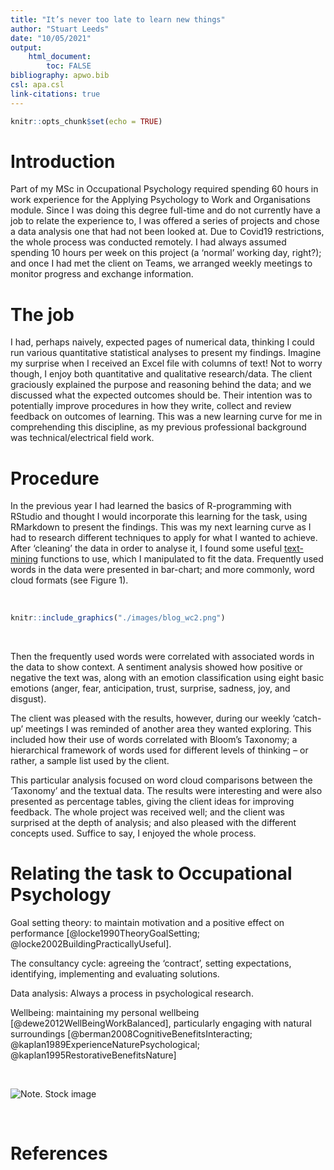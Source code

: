 ```yaml
---
title: "It’s never too late to learn new things"
author: "Stuart Leeds"
date: "10/05/2021"
output: 
    html_document:
        toc: FALSE
bibliography: apwo.bib
csl: apa.csl
link-citations: true
---
```


```r
knitr::opts_chunk$set(echo = TRUE)
```

# Introduction

Part of my MSc in Occupational Psychology required spending 60 hours in work
experience for the Applying Psychology to Work and Organisations module. Since I
was doing this degree full-time and do not currently have a job to relate the
experience to, I was offered a series of projects and chose a data analysis one
that had not been looked at. Due to Covid19 restrictions, the whole process was
conducted remotely. I had always assumed spending 10 hours per week on this
project (a ‘normal’ working day, right?); and once I had met the client on
Teams, we arranged weekly meetings to monitor progress and exchange information.

# The job

I had, perhaps naively, expected pages of numerical data, thinking I could run
various quantitative statistical analyses to present my findings. Imagine my
surprise when I received an Excel file with columns of text! Not to worry
though, I enjoy both quantitative and qualitative research/data. The client
graciously explained the purpose and reasoning behind the data; and we discussed
what the expected outcomes should be. Their intention was to potentially improve
procedures in how they write, collect and review feedback on outcomes of
learning. This was a new learning curve for me in comprehending this discipline,
as my previous professional background was technical/electrical field work.

# Procedure

In the previous year I had learned the basics of R-programming with RStudio and
thought I would incorporate this learning for the task, using RMarkdown to
present the findings. This was my next learning curve as I had to research
different techniques to apply for what I wanted to achieve. After ‘cleaning’ the
data in order to analyse it, I found some useful
[text-mining](https://www.red-gate.com/simple-talk/sql/bi/text-mining-and-sentiment-analysis-with-r/)
functions to use, which I manipulated to fit the data. Frequently used words in
the data were presented in bar-chart; and more commonly, word cloud formats (see Figure 1). 

<br>

```r
knitr::include_graphics("./images/blog_wc2.png")
```

<br>

Then the frequently used words were correlated with associated words in the data
to show context. A sentiment analysis showed how positive or negative the text
was, along with an emotion classification using eight basic emotions (anger,
fear, anticipation, trust, surprise, sadness, joy, and disgust).

The client was pleased with the results, however, during our weekly ‘catch-up’
meetings I was reminded of another area they wanted exploring. This included how
their use of words correlated with Bloom’s Taxonomy; a hierarchical framework of
words used for different levels of thinking – or rather, a sample list used by
the client.

This particular analysis focused on word cloud comparisons between the
‘Taxonomy’ and the textual data. The results were interesting and were also
presented as percentage tables, giving the client ideas for improving feedback.
The whole project was received well; and the client was surprised at the depth
of analysis; and also pleased with the different concepts used. Suffice to say,
I enjoyed the whole process.

# Relating the task to Occupational Psychology

Goal setting theory: to maintain motivation and a positive effect on performance
[@locke1990TheoryGoalSetting; @locke2002BuildingPracticallyUseful].

The consultancy cycle: agreeing the ‘contract’, setting expectations,
identifying, implementing and evaluating solutions.

Data analysis: Always a process in psychological research.

Wellbeing: maintaining my personal wellbeing [@dewe2012WellBeingWorkBalanced],
particularly engaging with natural surroundings
[@berman2008CognitiveBenefitsInteracting;
@kaplan1989ExperienceNaturePsychological; @kaplan1995RestorativeBenefitsNature]

<br>

<centre>![*Note.* Stock image](./images/tree_corridor.png)<centre>

<br>

# References


